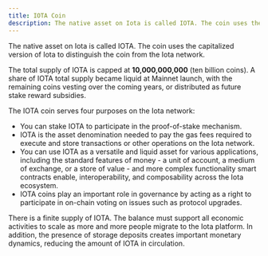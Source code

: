 ```yaml
---
title: IOTA Coin
description: The native asset on Iota is called IOTA. The coin uses the capitalized version of Iota to distinguish the coin from the Iota network.
---
```


The native asset on Iota is called IOTA. The coin uses the capitalized version of Iota to distinguish the coin from the Iota network.

The total supply of IOTA is capped at **10,000,000,000** (ten billion coins). A share of IOTA total supply became liquid at Mainnet launch, with the remaining coins vesting over the coming years, or distributed as future stake reward subsidies.

The IOTA coin serves four purposes on the Iota network:

- You can stake IOTA to participate in the proof-of-stake mechanism.
- IOTA is the asset denomination needed to pay the gas fees required to execute and store transactions or other operations on the Iota network.
- You can use IOTA as a versatile and liquid asset for various applications, including the standard features of money - a unit of account, a medium of exchange, or a store of value - and more complex functionality smart contracts enable, interoperability, and composability across the Iota ecosystem.
- IOTA coins play an important role in governance by acting as a right to participate in on-chain voting on issues such as protocol upgrades.

There is a finite supply of IOTA. The balance must support all economic activities to scale as more and more people migrate to the Iota platform. In addition, the presence of storage deposits creates important monetary dynamics, reducing the amount of IOTA in circulation.
